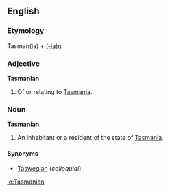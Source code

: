==English==
===Etymology===
Tasman(ia) + [[-ian|(-ia)n]]

===Adjective===
'''Tasmanian'''

#Of or relating to [[Tasmania]].

===Noun===
'''Tasmanian'''

#An inhabitant or a resident of the state of [[Tasmania]].

====Synonyms====
*[[Taswegian]] (''colloquial'')

[[io:Tasmanian]]